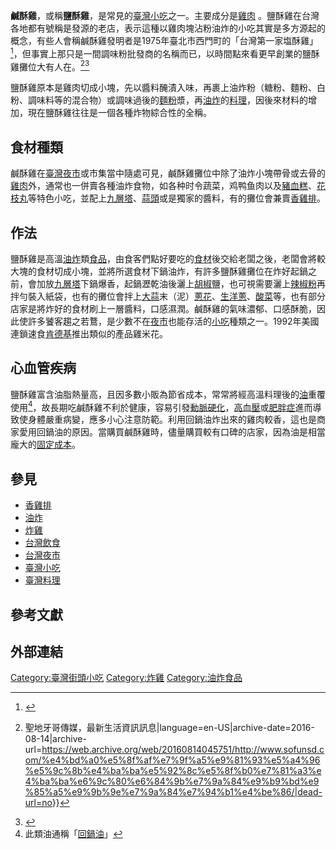 {{refimprove|time=2016-09-21T13:36:32+00:00}}
{{Infobox food
| name = 鹽酥雞
| image = File:TWBC Taiwanese fried chicken 20070303.jpg
| caption = 一包典型的鹽酥雞
| country = {{ROC-TW}}
| region = 
| creator = 
| course = 
| served = 熱
| main_ingredient = 雞肉和調味品
| minor_ingredient =
| variations = 
| calories =
| other =
}}

{{Taiwanese
| title =鹹酥雞
| image = 
| width = 
| hanji = 鹹酥雞
| tsuin =ㄒㄧㄢˊ ㄙㄨ ㄐㄧ 
| pinyin = 
| tongyong = 
| wg = hsien<sup>2</sup> su<sup>1</sup> chi<sup>1</sup>
| poj = kiâm-so͘-ke 
| holo = kiâm-soo-ke
| pfs = 
| haka = 
| english = Taiwanese fried chicken
| note = 
}}

'''鹹酥雞'''，或稱'''鹽酥雞'''，是常見的[[臺灣小吃|臺灣小吃]]之一。主要成分是[[雞肉|雞肉]] 。鹽酥雞在台灣各地都有號稱是發源的老店，表示這種以雞肉塊沾粉油炸的小吃其實是多方源起的概念，有些人會稱鹹酥雞發明者是1975年臺北市西門町的「台灣第一家塩酥雞」<ref>{{cite news|title=鹽酥雞之父西門町起家　免費加盟限用「台灣第一家」調味粉|url=https://www.setn.com/News.aspx?NewsID=72928|language=zh-hant|accessdate=2019-04-21|newspaper=[[三立新聞網|三立新聞網]]|date=2015-04-29|archive-date=2015-12-16|archive-url=https://web.archive.org/web/20151216033100/http://www.setn.com/News.aspx?NewsID=72928|dead-url=no}}</ref>，但事實上那只是一間調味粉批發商的名稱而已，以時間點來看更早創業的鹽酥雞攤位大有人在。<ref>{{Cite web|title=台灣人和老外都一吃就欲罷不能的鹹酥雞到底是從何而來的呢？！？|url=https://www.sofunsd.com/%e4%bd%a0%e5%8f%af%e7%9f%a5%e9%81%93%e5%a4%96%e5%9c%8b%e4%ba%ba%e5%92%8c%e5%8f%b0%e7%81%a3%e4%ba%ba%e6%9c%80%e6%84%9b%e7%9a%84%e9%b9%bd%e9%85%a5%e9%9b%9e%e7%9a%84%e7%94%b1%e4%be%86/|accessdate=2020-05-25|date=2016-01-02|last=搜fun無名|first=Anonymous|work=SOFUN圣地亚哥华人网 {{!}} 聖地牙哥傳媒，最新生活資訊訊息|language=en-US|archive-date=2016-08-14|archive-url=https://web.archive.org/web/20160814045751/http://www.sofunsd.com/%e4%bd%a0%e5%8f%af%e7%9f%a5%e9%81%93%e5%a4%96%e5%9c%8b%e4%ba%ba%e5%92%8c%e5%8f%b0%e7%81%a3%e4%ba%ba%e6%9c%80%e6%84%9b%e7%9a%84%e9%b9%bd%e9%85%a5%e9%9b%9e%e7%9a%84%e7%94%b1%e4%be%86/|dead-url=no}}</ref><ref>{{Cite web|title=台灣第一家鹽酥雞-友愛鹽酥雞|url=https://blog.xuite.net/yirung1117/wretch/142154364|accessdate=2020-05-25|last=yirung1117 (yirung1117)|work=隨意窩 Xuite日誌}}</ref>

鹽酥雞原本是雞肉切成小塊，先以醬料醃漬入味，再裹上油炸粉（糖粉、麵粉、白粉、調味料等的混合物）或調味過後的[[麵粉|麵粉]]漿，再[[油炸|油炸]]的[[料理|料理]]，因後來材料的增加，現在鹽酥雞往往是一個各種炸物綜合性的全稱。

== 食材種類 == 
鹹酥雞在[[臺灣|臺灣]][[夜市|夜市]]或市集當中隨處可見，鹹酥雞攤位中除了油炸小塊帶骨或去骨的[[雞肉|雞肉]]外，通常也一併賣各種油炸食物，如各种时令蔬菜，鸡鸭鱼肉以及[[豬血糕|豬血糕]]、[[花枝丸|花枝丸]]等特色小吃，並配上[[九層塔|九層塔]]、[[蒜頭|蒜頭]]或是獨家的醬料，有的攤位會兼賣[[香雞排|香雞排]]。

== 作法 ==
鹽酥雞是高溫[[油炸|油炸]]類[[食品|食品]]，由食客們點好要吃的[[食材|食材]]後交給老闆之後，老闆會將較大塊的食材切成小塊，並將所選食材下鍋油炸，有許多鹽酥雞攤位在炸好起鍋之前，會加放[[九層塔|九層塔]]下鍋爆香，起鍋瀝乾油後灑上[[胡椒|胡椒]]鹽，也可視需要灑上[[辣椒粉|辣椒粉]]再拌勻裝入紙袋，也有的攤位會拌上[[大蒜|大蒜]]末（泥）[[蔥花|蔥花]]、[[洋蔥|生洋蔥]]、[[酸菜|酸菜]]等，也有部分店家是將炸好的食材刷上一層醬料，口感濕潤。鹹酥雞的氣味濃郁、口感酥脆，因此使許多饕客趨之若鶩，是少數不在[[夜市|夜市]]也能存活的[[小吃|小吃]]種類之一。1992年美國連鎖速食[[肯德基|肯德基]]推出類似的產品雞米花。

== 心血管疾病 ==
鹽酥雞富含油脂熱量高，且因多數小販為節省成本，常常將經高溫料理後的[[油|油]]重覆使用<ref>此類油通稱「[[回鍋油|回鍋油]]」</ref>，故長期吃鹹酥雞不利於健康，容易引發[[動脈硬化|動脈硬化]]，[[高血壓|高血壓]]或[[肥胖症|肥胖症]]進而導致使身體嚴重病變，應多小心注意防範。利用回鍋油炸出來的雞肉較香，這也是商家愛用回鍋油的原因。當購買鹹酥雞時，儘量購買較有口碑的店家，因為油是相當龐大的[[固定成本|固定成本]]。

==參見==
* [[香雞排|香雞排]]
* [[油炸|油炸]]
* [[炸雞|炸雞]]
* [[台灣飲食|台灣飲食]]
* [[台灣夜市|台灣夜市]]
* [[臺灣小吃|臺灣小吃]]
* [[臺灣料理|臺灣料理]]

==參考文獻==
<div class="references-small">
<references></references>
</div>

==外部連結==
{{GoogleBooks|"鹹酥雞"|"鹽酥雞"}}

[[Category:臺灣街頭小吃|Category:臺灣街頭小吃]]
[[Category:炸雞|Category:炸雞]]
[[Category:油炸食品|Category:油炸食品]]